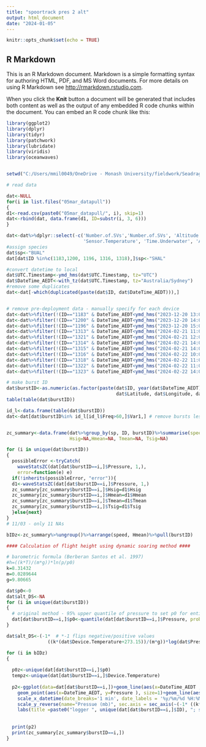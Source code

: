 ```yaml
---
title: "spoortrack pres 2 alt"
output: html_document
date: "2024-01-05"
---
```


```r
knitr::opts_chunk$set(echo = TRUE)
```

## R Markdown

This is an R Markdown document. Markdown is a simple formatting syntax for authoring HTML, PDF, and MS Word documents. For more details on using R Markdown see <http://rmarkdown.rstudio.com>.

When you click the **Knit** button a document will be generated that includes both content as well as the output of any embedded R code chunks within the document. You can embed an R code chunk like this:

```r
library(ggplot2)
library(dplyr)
library(tidyr)
library(patchwork)
library(lubridate)
library(viridis)
library(oceanwaves)


setwd("C:/Users/mmil0049/OneDrive - Monash University/fieldwork/Seadragon atsea deployment")

# read data

dat<-NULL
for(i in list.files("05mar_datapull"))
{
d1<-read.csv(paste0("05mar_datapull/", i), skip=1)
dat<-rbind(dat, data.frame(d1, ID=substr(i, 3, 6)))
}

dat<-dat%>%dplyr::select(-c('Number.of.SVs','Number.of.SVs', 'Altitude..metres.',
                            'Sensor.Temperature', 'Time.Underwater', 'Activity.Count'))
#assign species
dat$sp<-"BUAL"
dat[dat$ID %in%c(1183,1200, 1196, 1316, 1318),]$sp<-"SHAL"

#convert datetime to local
dat$UTC.Timestamp<-ymd_hms(dat$UTC.Timestamp, tz="UTC")
dat$DateTime_AEDT<-with_tz(dat$UTC.Timestamp, tz="Australia/Sydney")
#remove some duplicates
dat<-dat[-which(duplicated(paste(dat$ID, dat$DateTime_AEDT))),]


# remove pre-deployment data - manually specify for each device
dat<-dat%>%filter(!(ID=="1183" & DateTime_AEDT<ymd_hms("2023-12-20 13:00:00", tz="Australia/Sydney")))
dat<-dat%>%filter(!(ID=="1200" & DateTime_AEDT<ymd_hms("2023-12-20 14:00:00", tz="Australia/Sydney")))
dat<-dat%>%filter(!(ID=="1196" & DateTime_AEDT<ymd_hms("2023-12-20 15:00:00", tz="Australia/Sydney")))
dat<-dat%>%filter(!(ID=="1313" & DateTime_AEDT<ymd_hms("2024-02-21 11:00:00", tz="Australia/Sydney")))
dat<-dat%>%filter(!(ID=="1321" & DateTime_AEDT<ymd_hms("2024-02-21 12:00:00", tz="Australia/Sydney")))
dat<-dat%>%filter(!(ID=="1314" & DateTime_AEDT<ymd_hms("2024-02-21 14:00:00", tz="Australia/Sydney")))
dat<-dat%>%filter(!(ID=="1315" & DateTime_AEDT<ymd_hms("2024-02-21 14:00:00", tz="Australia/Sydney")))
dat<-dat%>%filter(!(ID=="1316" & DateTime_AEDT<ymd_hms("2024-02-22 10:00:00", tz="Australia/Sydney")))
dat<-dat%>%filter(!(ID=="1318" & DateTime_AEDT<ymd_hms("2024-02-22 11:00:00", tz="Australia/Sydney")))
dat<-dat%>%filter(!(ID=="1322" & DateTime_AEDT<ymd_hms("2024-02-22 11:00:00", tz="Australia/Sydney")))
dat<-dat%>%filter(!(ID=="1323" & DateTime_AEDT<ymd_hms("2024-02-22 14:00:00", tz="Australia/Sydney")))

# make burst ID
dat$burstID<-as.numeric(as.factor(paste(dat$ID, year(dat$DateTime_AEDT), month(dat$DateTime_AEDT), day(dat$DateTime_AEDT), hour(dat$DateTime_AEDT),
                                        dat$Latitude, dat$Longitude, dat$Heading, dat$Battery.Voltage)))
table(table(dat$burstID))

id_l<-data.frame(table(dat$burstID))
dat<-dat[dat$burstID%in% id_l[id_l$Freq>60,]$Var1,] # remove bursts less than 60 seconds


zc_summary<-data.frame(dat%>%group_by(sp, ID, burstID)%>%summarise(speed=first(Speed..km.h.), temp=first(Device.Temperature)),
                       Hsig=NA,Hmean=NA, Tmean=NA, Tsig=NA)

for (i in unique(dat$burstID))
{
  possibleError <-tryCatch(
    waveStatsZC(dat[dat$burstID==i,]$Pressure, 1,),
    error=function(e) e)
  if(!inherits(possibleError, "error")){
  d1<-waveStatsZC(dat[dat$burstID==i,]$Pressure, 1,)
  zc_summary[zc_summary$burstID==i,]$Hsig=d1$Hsig
  zc_summary[zc_summary$burstID==i,]$Hmean=d1$Hmean
  zc_summary[zc_summary$burstID==i,]$Tmean=d1$Tmean
  zc_summary[zc_summary$burstID==i,]$Tsig=d1$Tsig
  }else{next}
}
# 11/03 - only 11 NAs

bIDz<-zc_summary%>%ungroup()%>%arrange(speed, Hmean)%>%pull(burstID)

#### Calculation of flight height using dynamic soaring method ####

# barometric formula (Berberan Santos et al. 1997)
#h=((k*T)/(m*g))*ln(p/p0)
k=8.31432
m=0.0289644
g=9.80665

dat$p0<-0
dat$alt_DS<-NA
for (i in unique(dat$burstID))
{
  # original method - 95% upper quantile of pressure to set p0 for entire burst
  dat[dat$burstID==i,]$p0<-quantile(dat[dat$burstID==i,]$Pressure, probs=0.95)
}

dat$alt_DS<-(-1*  # *-1 flips negative/positive values
               ((k*(dat$Device.Temperature+273.15))/(m*g))*log(dat$Pressure/dat$p0))

for (i in bIDz)
{
  
  p0z<-unique(dat[dat$burstID==i,]$p0)
  tempz<-unique(dat[dat$burstID==i,]$Device.Temperature)
  
  p2<-ggplot(data=dat[dat$burstID==i,])+geom_line(aes(x=DateTime_AEDT , y=Pressure , group=1))+
    geom_point(aes(x=DateTime_AEDT, y=Pressure ), size=1)+geom_line(aes(x=DateTime_AEDT, y=p0), col='red')+
    scale_x_datetime(date_breaks='1 min', date_labels = '%y/%m/%d %H:%M')+
    scale_y_reverse(name="Pressue (mb)", sec.axis = sec_axis(~(-1* ((k*(tempz+273.15))/(m*g))*log(./p0z)), name="Altitude (m)"))+
    labs(title =paste0("logger ", unique(dat[dat$burstID==i,]$ID), "; sp ", unique(dat[dat$burstID==i,]$sp),"; burstID ", i ,"; speed ", unique( dat[dat$burstID==i,]$Speed..km.h.), "km/h; temp ", unique(dat[dat$burstID==i,]$Device.Temperature) ))
  
       
  print(p2)
  print(zc_summary[zc_summary$burstID==i,])
}
```


